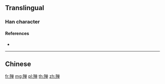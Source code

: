 {{also|殫}}
==Translingual==

===Han character===
{{Han char|rn=78|rad=歹|as=08|sn=12|four=|canj=MNCWJ|ids=⿰歹单}}

====References====
* {{Han ref|kx=0582.041|hdz=21390.120|uh=6B9A|ud=27546}}

----

==Chinese==
{{zh-see|殫}}

[[fr:殚]]
[[mg:殚]]
[[pl:殚]]
[[th:殚]]
[[zh:殚]]